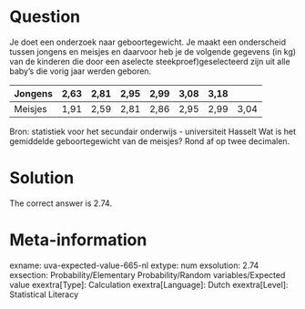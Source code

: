 Question
========

Je doet een onderzoek naar geboortegewicht. Je maakt een onderscheid tussen jongens en meisjes en daarvoor heb je de volgende gegevens (in kg) van de kinderen die door een aselecte steekproef)geselecteerd zijn uit alle baby's die vorig jaar werden geboren.

|Jongens|2,63|2,81|2,95|2,99|3,08|3,18| |
|-|-|-|-|-|-|-|-|
|Meisjes|1,91|2,59|2,81|2,86|2,95|2,99|3,04|

Bron: statistiek voor het secundair onderwijs - universiteit Hasselt
Wat is het gemiddelde geboortegewicht van de meisjes? Rond af op twee decimalen.

Solution
========

The correct answer is 2.74.

Meta-information
================
exname: uva-expected-value-665-nl
extype: num
exsolution: 2.74
exsection: Probability/Elementary Probability/Random variables/Expected value
exextra[Type]: Calculation
exextra[Language]: Dutch
exextra[Level]: Statistical Literacy
